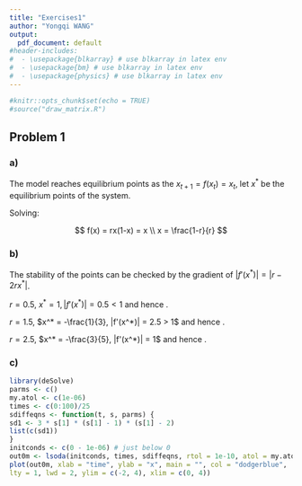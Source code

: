 ```yaml
---
title: "Exercises1"
author: "Yongqi WANG"
output:
  pdf_document: default
#header-includes:
#  - \usepackage{blkarray} # use blkarray in latex env
#  - \usepackage{bm} # use blkarray in latex env
#  - \usepackage{physics} # use blkarray in latex env
---
```


```r
#knitr::opts_chunk$set(echo = TRUE)
#source("draw_matrix.R")
```

\newcommand{\m}[1]{\mathbf{#1}}

## Problem 1

### a)

The model reaches equilibrium points as the $x_{t+1} = f(x_t) = x_t$, let $x^*$ be the equilibrium points of the system.

Solving:

$$
f(x) = rx(1-x) = x \\
x = \frac{1-r}{r}
$$

### b) 

The stability of the points can be checked by the gradient of $|f'(x^*)| = |r - 2rx^*|$.

$r = 0.5$, $x^* = 1, |f'(x^*)| = 0.5 < 1$ and hence \textbf{attractive}.

$r = 1.5$, $x^* = -\frac{1}{3}, |f'(x^*)| = 2.5 > 1$ and hence \textbf{repelling}.

$r = 2.5$, $x^* = -\frac{3}{5}, |f'(x^*)| = 1$ and hence \textbf{neutral}.

### c)

```r
library(deSolve)
parms <- c()
my.atol <- c(1e-06)
times <- c(0:100)/25
sdiffeqns <- function(t, s, parms) {
sd1 <- 3 * s[1] * (s[1] - 1) * (s[1] - 2)
list(c(sd1))
}
initconds <- c(0 - 1e-06) # just below 0
out0m <- lsoda(initconds, times, sdiffeqns, rtol = 1e-10, atol = my.atol)
plot(out0m, xlab = "time", ylab = "x", main = "", col = "dodgerblue",
lty = 1, lwd = 2, ylim = c(-2, 4), xlim = c(0, 4))
```

